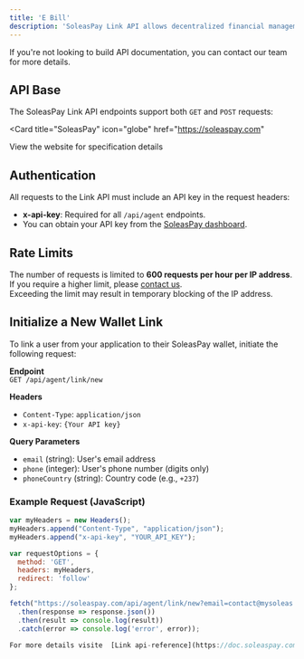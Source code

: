 ```yaml
---
title: 'E Bill'
description: 'SoleasPay Link API allows decentralized financial management within partner applications, offering flexible integration with a partner wallet while preserving your business logic.'
---
```


<Note>
  If you're not looking to build API  documentation, you can contact
  our team for more details.
</Note>

## API Base

The SoleasPay Link API endpoints support both `GET` and `POST` requests:

<Card
  title="SoleasPay"
  icon="globe"
  href="https://soleaspay.com"
>
  View the website for specification details
</Card>

## Authentication

All requests to the Link API must include an API key in the request headers:

- **x-api-key**: Required for all `/api/agent` endpoints.
- You can obtain your API key from the [SoleasPay dashboard](https://soleaspay.com).

## Rate Limits

The number of requests is limited to **600 requests per hour per IP address**.  
If you require a higher limit, please [contact us](https://soleaspay.com).  
Exceeding the limit may result in temporary blocking of the IP address.

## Initialize a New Wallet Link

To link a user from your application to their SoleasPay wallet, initiate the following request:

**Endpoint**  
`GET /api/agent/link/new`

**Headers**
- `Content-Type`: `application/json`
- `x-api-key`: `{Your API key}`

**Query Parameters**
- `email` (string): User's email address
- `phone` (integer): User's phone number (digits only)
- `phoneCountry` (string): Country code (e.g., `+237`)

### Example Request (JavaScript)

```javascript
var myHeaders = new Headers();
myHeaders.append("Content-Type", "application/json");
myHeaders.append("x-api-key", "YOUR_API_KEY");

var requestOptions = {
  method: 'GET',
  headers: myHeaders,
  redirect: 'follow'
};

fetch("https://soleaspay.com/api/agent/link/new?email=contact@mysoleas.com&phone=693000000&phoneCountry=+237", requestOptions)
  .then(response => response.json())
  .then(result => console.log(result))
  .catch(error => console.log('error', error));

For more details visite  [Link api-reference](https://doc.soleaspay.com/link/endpoint/initWallet). 
